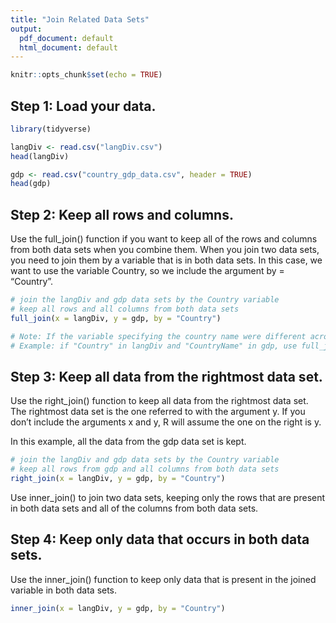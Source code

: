 ```yaml
---
title: "Join Related Data Sets"
output:
  pdf_document: default
  html_document: default
---
```


```r
knitr::opts_chunk$set(echo = TRUE)
```

## Step 1: Load your data.
```r
library(tidyverse)

langDiv <- read.csv("langDiv.csv") 
head(langDiv)

gdp <- read.csv("country_gdp_data.csv", header = TRUE)
head(gdp)
```

## Step 2: Keep all rows and columns.
Use the full_join() function if you want to keep all of the rows and columns from both data sets when you combine them. When you join two data sets, you need to join them by a variable that is in both data sets. In this case, we want to use the variable Country, so we include the argument by = "Country".

```r
# join the langDiv and gdp data sets by the Country variable
# keep all rows and all columns from both data sets
full_join(x = langDiv, y = gdp, by = "Country")

# Note: If the variable specifying the country name were different across the two data frames (for instance, one data frame had a "Country" variable and the other had a "CountryName" variable), then we would provide both variable names to the full_join() function.
# Example: if "Country" in langDiv and "CountryName" in gdp, use full_join(x = langDiv, y = gdp, by = c("Country" = "CountryName"))
```

## Step 3: Keep all data from the rightmost data set.
Use the right_join() function to keep all data from the rightmost data set. The rightmost data set is the one referred to with the argument y. If you don't include the arguments x and y, R will assume the one on the right is y.

In this example, all the data from the gdp data set is kept. 

```r
# join the langDiv and gdp data sets by the Country variable
# keep all rows from gdp and all columns from both data sets
right_join(x = langDiv, y = gdp, by = "Country")
```

Use inner_join() to join two data sets, keeping only the rows that are present in both data sets and all of the columns from both data sets.

## Step 4: Keep only data that occurs in both data sets.
Use the inner_join() function to keep only data that is present in the joined variable in both data sets. 

```r
inner_join(x = langDiv, y = gdp, by = "Country")
```
